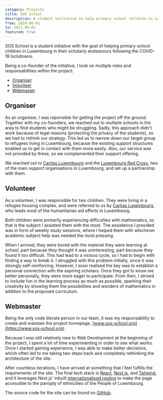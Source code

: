 ```yaml
---
category: Projects
title: SOS School
description: A student initiative to help primary school children in Luxembourg that were adversely affected by COVID-19 with their studies
from: 2020-06-01
to: 2021-04-01
featured: true
---
```


SOS School is a student initiative with the goal of helping primary school children in Luxembourg in their scholarly endeavours following the COVID-19 lockdowns.

Being a co-founder of the initiative, I took on multiple roles and responsabilities within the project:

- [Organiser](#organiser)
- [Volunteer](#volunteer)
- [Webmaster](#webmaster)

## Organiser

As an organiser, I was reponsible for getting the project off the ground. Together with my co-founders, we reached out to multiple schools in the area to find students who might be struggling. Sadly, this approach didn't work because of legal reasons (protecting the privacy of the students), so we had to rethink our strategy. This led us to narrow down our target group to refugees living in Luxembourg, because the existing support structures enabled us to get in contact with them more easily. Also, our service was not provided by these, so we complemented their support offering.

We reached out to [Caritas Luxembourg](https://www.caritas.lu) and the [Luxembourg Red Cross](https://www.croix-rouge.lu/en/), two of the main support organisations in Luxembourg, and set up a partnership with them.

## Volunteer

As a volunteer, I was responsible for two children. They were living in a refugee housing complex, and were referred to us by [Caritas Luxembourg](https://www.caritas.lu), who leads most of the humanitarian aid efforts in Luxembourg.

Both children were primarily experiencing difficulties with mathematics, so that is the subject I assisted them with the most. The assistence I provided was in form of weekly study sessions, where I helped them with whichever academic subject help was needed the most pressing.

When I arrived, they were bored with the material they were learning at school, part because they thought it was uninteresting, part because they found it too difficult. This had lead to a vicious cycle, so I had to begin with finding a way to break it. I struggled with this problem initially, since it was strongly self-reinforcing. However, I soon realised the key was to establish a personal connection with the aspiring scholars. Once they got to know me better personally, they were more eager to participate. From then, I strived to include fun in the learning process as much as possible, sparking their creativity by showing them the possibilities and wonders of mathematics in addition to the proposed curriculum.

## Webmaster

Being the only code literate person in our team, it was my responsability to create and maintain the project homepage, [www.sos-school.org](https://www.sos-school.org).

Because I was still relatively new to Web Development at the beginning of the project, I spent a lot of time experimenting in order to see what works. Once I started gaining experience, I was able to make better decisions, which often led to me taking two steps back and completely rethinking the architecture of the site.

After countless iterations, I have arrived at something that I feel fulfills the requirements of the site. The final tech stack is [React](https://reactjs.org), [Next.js](https://nextjs.org), and [Tailwind](https://tailwindcss.com), and it leverages Next.js' inbuilt [internationalised routing](https://nextjs.org/docs/advanced-features/i18n-routing) to make the page accessible to the panoply of ethnicities of the People of Luxembourg.

The source code for the site can be found on [GitHub](https://github.com/sos-school/sos-school).
